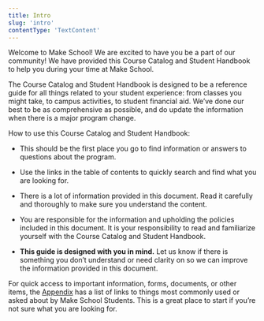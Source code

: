 ```yaml
---
title: Intro
slug: 'intro'
contentType: 'TextContent'
---
```


Welcome to Make School! We are excited to have you be a part of our community! We have provided this
Course Catalog and Student Handbook to help you during your time at Make School.

The Course Catalog and Student Handbook is designed to be a reference guide for all things related
to your student experience: from classes you might take, to campus activities, to student financial
aid. We’ve done our best to be as comprehensive as possible, and do update the information when
there is a major program change.

How to use this Course Catalog and Student Handbook:

- This should be the first place you go to find information or answers to questions about the
  program.

- Use the links in the table of contents to quickly search and find what you are looking for.

- There is a lot of information provided in this document. Read it carefully and thoroughly to make
  sure you understand the content.

- You are responsible for the information and upholding the policies included in this document. It
  is your responsibility to read and familiarize yourself with the Course Catalog and Student
  Handbook.

- **This guide is designed with you in mind.** Let us know if there is something you don’t
  understand or need clarity on so we can improve the information provided in this document.

For quick access to important information, forms, documents, or other items, the
[Appendix](https://docs.google.com/document/d/1cP3HyewqxDk3RglFfZA8ju7wSDhBHWpeJi5vWlXK9l8/edit#heading=h.r6g3lcy73iw9)
has a list of links to things most commonly used or asked about by Make School Students. This is a
great place to start if you’re not sure what you are looking for.
